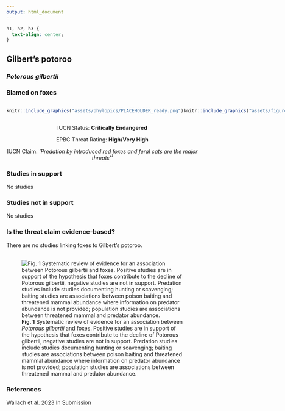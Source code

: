 ```yaml
---
output: html_document
---
```

```css
h1, h2, h3 {
  text-align: center;
}
```

## **Gilbert's potoroo**
### *Potorous gilbertii*
### Blamed on foxes

:::: {style="display: flex;"}

::: {}
  ```r
  knitr::include_graphics("assets/phylopics/PLACEHOLDER_ready.png")
  ```
:::

::: {}

:::

::: {}
  ```r
  knitr::include_graphics("assets/figures/Map_Fox_Potorous gilbertii.png")
  ```
:::

::::
<center>
IUCN Status: **Critically Endangered**

EPBC Threat Rating: **High/Very High**

IUCN Claim: *'Predation by introduced red foxes and feral cats are the major threats''*

</center>

### Studies in support

No studies

### Studies not in support

No studies

### Is the threat claim evidence-based?

There are no studies linking foxes to Gilbert's potoroo.
<br>
<br>

![**Fig. 1**  Systematic review of evidence for an association between *Potorous gilbertii* and foxes. Positive studies are in support of the hypothesis that foxes contribute to the decline of Potorous gilbertii, negative studies are not in support. Predation studies include studies documenting hunting or scavenging; baiting studies are associations between poison baiting and threatened mammal abundance where information on predator abundance is not provided; population studies are associations between threatened mammal and predator abundance.](assets/figures/Main_Evidence_Fox_Potorous gilbertii.png)

### References



Wallach et al. 2023 In Submission

